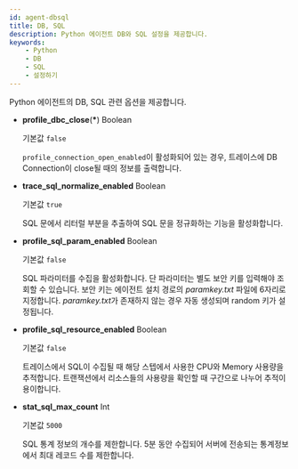 ```yaml
---
id: agent-dbsql
title: DB, SQL
description: Python 에이전트 DB와 SQL 설정을 제공합니다.
keywords:
    - Python
    - DB
    - SQL
    - 설정하기
---
```


Python 에이전트의 DB, SQL 관련 옵션을 제공합니다.

* **profile_dbc_close**(**\***) <span class='type'>Boolean</span>

  기본값 `false`

  `profile_connection_open_enabled`이 활성화되어 있는 경우, 트레이스에 DB Connection이 close될 때의 정보를 출력합니다.

* **trace_sql_normalize_enabled** <span class='type'>Boolean</span>

  기본값 `true`

  SQL 문에서 리터럴 부분을 추출하여 SQL 문을 정규화하는 기능을 활성화합니다.

* **profile_sql_param_enabled** <span class='type'>Boolean</span><ScrollToLink anchor='profile-sql-param' />

  기본값 `false`

  SQL 파라미터를 수집을 활성화합니다. 단 파라미터는 별도 보안 키를 입력해야 조회할 수 있습니다. 보안 키는 에이전트 설치 경로의 *paramkey.txt* 파일에 6자리로 지정합니다. *paramkey.txt*가 존재하지 않는 경우 자동 생성되며 random 키가 설정됩니다.

* **profile_sql_resource_enabled** <span class='type'>Boolean</span>

  기본값 `false`

  트레이스에서 SQL이 수집될 때 해당 스텝에서 사용한 CPU와 Memory 사용량을 추적합니다. 트랜잭션에서 리소스들의 사용량을 확인할 때 구간으로 나누어 추적이 용이합니다.

* **stat_sql_max_count** <span class='type'>Int</span>

  기본값 `5000`

  SQL 통계 정보의 개수를 제한합니다. 5분 동안 수집되어 서버에 전송되는 통계정보에서 최대 레코드 수를 제한합니다.
